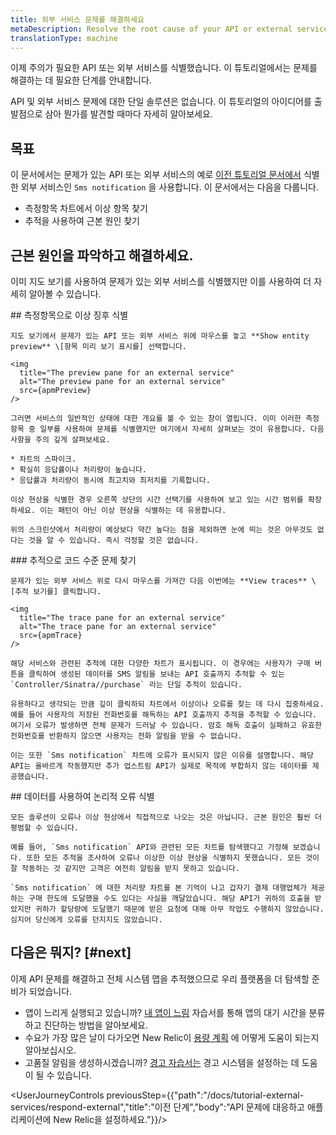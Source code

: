 ```yaml
---
title: 외부 서비스 문제를 해결하세요
metaDescription: Resolve the root cause of your API or external service problems
translationType: machine
---
```




이제 주의가 필요한 API 또는 외부 서비스를 식별했습니다. 이 튜토리얼에서는 문제를 해결하는 데 필요한 단계를 안내합니다.

API 및 외부 서비스 문제에 대한 단일 솔루션은 없습니다. 이 튜토리얼의 아이디어를 출발점으로 삼아 뭔가를 발견할 때마다 자세히 알아보세요.

## 목표

이 문서에서는 문제가 있는 API 또는 외부 서비스의 예로 [이전 튜토리얼 문서에서](docs/tutorial-external-services/respond-external) 식별한 외부 서비스인 `Sms notification` 을 사용합니다. 이 문서에서는 다음을 다룹니다.

* 측정항목 차트에서 이상 항목 찾기
* 추적을 사용하여 근본 원인 찾기

## 근본 원인을 파악하고 해결하세요.

이미 지도 보기를 사용하여 문제가 있는 외부 서비스를 식별했지만 이를 사용하여 더 자세히 알아볼 수 있습니다.

<Steps>
  <Step>
    ## 측정항목으로 이상 징후 식별

    지도 보기에서 문제가 있는 API 또는 외부 서비스 위에 마우스를 놓고 **Show entity preview** \[항목 미리 보기 표시를] 선택합니다.

    <img
      title="The preview pane for an external service"
      alt="The preview pane for an external service"
      src={apmPreview}
    />

    그러면 서비스의 일반적인 상태에 대한 개요를 볼 수 있는 창이 열립니다. 이미 이러한 측정항목 중 일부를 사용하여 문제를 식별했지만 여기에서 자세히 살펴보는 것이 유용합니다. 다음 사항을 주의 깊게 살펴보세요.

    * 차트의 스파이크.
    * 확실히 응답률이나 처리량이 높습니다.
    * 응답률과 처리량이 동시에 최고치와 최저치를 기록합니다.

    이상 현상을 식별한 경우 오른쪽 상단의 시간 선택기를 사용하여 보고 있는 시간 범위를 확장하세요. 이는 패턴이 아닌 이상 현상을 식별하는 데 유용합니다.

    위의 스크린샷에서 처리량이 예상보다 약간 높다는 점을 제외하면 눈에 띄는 것은 아무것도 없다는 것을 알 수 있습니다. 즉시 걱정할 것은 없습니다.
  </Step>

  <Step>
    ### 추적으로 코드 수준 문제 찾기

    문제가 있는 외부 서비스 위로 다시 마우스를 가져간 다음 이번에는 **View traces** \[추적 보기를] 클릭합니다.

    <img
      title="The trace pane for an external service"
      alt="The trace pane for an external service"
      src={apmTrace}
    />

    해당 서비스와 관련된 추적에 대한 다양한 차트가 표시됩니다. 이 경우에는 사용자가 구매 버튼을 클릭하여 생성된 데이터를 SMS 알림을 보내는 API 호출까지 추적할 수 있는 `Controller/Sinatra//purchase` 라는 단일 추적이 있습니다.

    유용하다고 생각되는 만큼 깊이 클릭하되 차트에서 이상이나 오류를 찾는 데 다시 집중하세요. 예를 들어 사용자의 저장된 전화번호를 해독하는 API 호출까지 추적을 추적할 수 있습니다. 여기서 오류가 발생하면 전체 문제가 드러날 수 있습니다. 암호 해독 호출이 실패하고 유효한 전화번호를 반환하지 않으면 사용자는 전화 알림을 받을 수 없습니다.

    이는 또한 `Sms notification` 차트에 오류가 표시되지 않은 이유를 설명합니다. 해당 API는 올바르게 작동했지만 추가 업스트림 API가 실제로 목적에 부합하지 않는 데이터를 제공했습니다.
  </Step>

  <Step>
    ## 데이터를 사용하여 논리적 오류 식별

    모든 솔루션이 오류나 이상 현상에서 직접적으로 나오는 것은 아닙니다. 근본 원인은 훨씬 더 평범할 수 있습니다.

    예를 들어, `Sms notification` API와 관련된 모든 차트를 탐색했다고 가정해 보겠습니다. 또한 모든 추적을 조사하여 오류나 이상한 이상 현상을 식별하지 못했습니다. 모든 것이 잘 작동하는 것 같지만 고객은 여전히 알림을 받지 못하고 있습니다.

    `Sms notification` 에 대한 처리량 차트를 본 기억이 나고 갑자기 결제 대행업체가 제공하는 구매 한도에 도달했을 수도 있다는 사실을 깨달았습니다. 해당 API가 귀하의 호출을 받았지만 귀하가 할당량에 도달했기 때문에 받은 요청에 대해 아무 작업도 수행하지 않았습니다. 심지어 당신에게 오류를 던지지도 않았습니다.
  </Step>
</Steps>

## 다음은 뭐지? [#next]

이제 API 문제를 해결하고 전체 시스템 맵을 추적했으므로 우리 플랫폼을 더 탐색할 준비가 되었습니다.

* 앱이 느리게 실행되고 있습니까? [내 앱이 느림](docs/tutorial-app-slow/root-causes) 자습서를 통해 앱의 대기 시간을 분류하고 진단하는 방법을 알아보세요.
* 수요가 가장 많은 날이 다가오면 New Relic이 [용량 계획](/docs/tutorial-peak-demand/get-started) 에 어떻게 도움이 되는지 알아보십시오.
* 고품질 알림을 생성하시겠습니까? [경고 자습서는](/docs/tutorial-create-alerts/create-new-relic-alerts/) 경고 시스템을 설정하는 데 도움이 될 수 있습니다.

<UserJourneyControls previousStep={{"path":"/docs/tutorial-external-services/respond-external","title":"이전 단계","body":"API 문제에 대응하고 애플리케이션에 New Relic을 설정하세요."}}/>